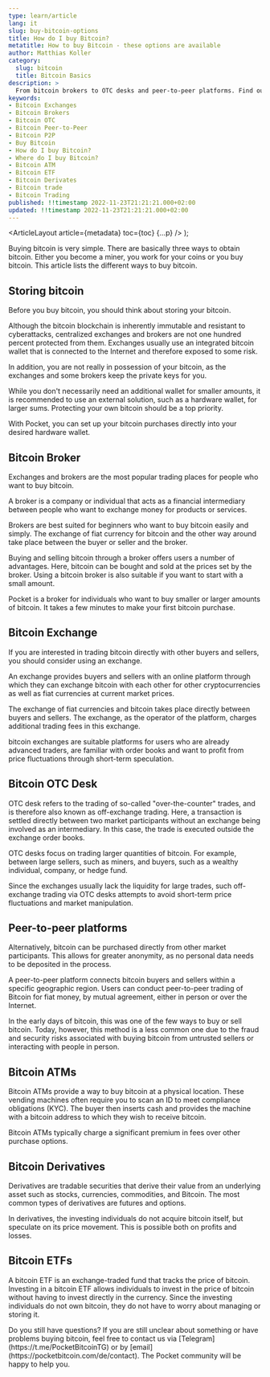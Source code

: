 ```yaml
---
type: learn/article
lang: it
slug: buy-bitcoin-options
title: How do I buy Bitcoin?
metatitle: How to buy Bitcoin - these options are available
author: Matthias Koller
category:
  slug: bitcoin
  title: Bitcoin Basics
description: >
  From bitcoin brokers to OTC desks and peer-to-peer platforms. Find out what options are available and what advantages and disadvantages they offer.
keywords:
- Bitcoin Exchanges
- Bitcoin Brokers
- Bitcoin OTC
- Bitcoin Peer-to-Peer
- Bitcoin P2P
- Buy Bitcoin
- How do I buy Bitcoin?
- Where do I buy Bitcoin?
- Bitcoin ATM
- Bitcoin ETF
- Bitcoin Derivates
- Bitcoin trade
- Bitcoin Trading
published: !!timestamp 2022-11-23T21:21:21.000+02:00
updated: !!timestamp 2022-11-23T21:21:21.000+02:00
---
```



  <ArticleLayout
    article={metadata}
    toc={toc}
    {...p}
  />
);

Buying bitcoin is very simple. There are basically three ways to obtain bitcoin. Either you become a miner, you work for your coins or you buy bitcoin. This article lists the different ways to buy bitcoin.

## Storing bitcoin

Before you buy bitcoin, you should think about storing your bitcoin.

Although the bitcoin blockchain is inherently immutable and resistant to cyberattacks, centralized exchanges and brokers are not one hundred percent protected from them. Exchanges usually use an integrated bitcoin wallet that is connected to the Internet and therefore exposed to some risk.

In addition, you are not really in possession of your bitcoin, as the exchanges and some brokers keep the private keys for you.

While you don't necessarily need an additional wallet for smaller amounts, it is recommended to use an external solution, such as a hardware wallet, for larger sums. Protecting your own bitcoin should be a top priority.

<Callout icon="💾">
  With Pocket, you can set up your bitcoin purchases directly into your desired hardware wallet.
</Callout>

## Bitcoin Broker

Exchanges and brokers are the most popular trading places for people who want to buy bitcoin.

A broker is a company or individual that acts as a financial intermediary between people who want to exchange money for products or services.

Brokers are best suited for beginners who want to buy bitcoin easily and simply. The exchange of fiat currency for bitcoin and the other way around take place between the buyer or seller and the broker.

Buying and selling bitcoin through a broker offers users a number of advantages. Here, bitcoin can be bought and sold at the prices set by the broker. Using a bitcoin broker is also suitable if you want to start with a small amount.

<Callout icon="💡">
  Pocket is a broker for individuals who want to buy smaller or larger amounts of bitcoin. It takes a few minutes to make your first bitcoin purchase.
</Callout>

## Bitcoin Exchange

If you are interested in trading bitcoin directly with other buyers and sellers, you should consider using an exchange.

An exchange provides buyers and sellers with an online platform through which they can exchange bitcoin with each other for other cryptocurrencies as well as fiat currencies at current market prices.

The exchange of fiat currencies and bitcoin takes place directly between buyers and sellers. The exchange, as the operator of the platform, charges additional trading fees in this exchange.

bitcoin exchanges are suitable platforms for users who are already advanced traders, are familiar with order books and want to profit from price fluctuations through short-term speculation.

## Bitcoin OTC Desk

OTC desk refers to the trading of so-called "over-the-counter" trades, and is therefore also known as off-exchange trading. Here, a transaction is settled directly between two market participants without an exchange being involved as an intermediary. In this case, the trade is executed outside the exchange order books.

OTC desks focus on trading larger quantities of bitcoin. For example, between large sellers, such as miners, and buyers, such as a wealthy individual, company, or hedge fund.

Since the exchanges usually lack the liquidity for large trades, such off-exchange trading via OTC desks attempts to avoid short-term price fluctuations and market manipulation.

## Peer-to-peer platforms

Alternatively, bitcoin can be purchased directly from other market participants. This allows for greater anonymity, as no personal data needs to be deposited in the process.

A peer-to-peer platform connects bitcoin buyers and sellers within a specific geographic region. Users can conduct peer-to-peer trading of Bitcoin for fiat money, by mutual agreement, either in person or over the Internet.

In the early days of bitcoin, this was one of the few ways to buy or sell bitcoin. Today, however, this method is a less common one due to the fraud and security risks associated with buying bitcoin from untrusted sellers or interacting with people in person.

## Bitcoin ATMs

Bitcoin ATMs provide a way to buy bitcoin at a physical location. These vending machines often require you to scan an ID to meet compliance obligations (KYC). The buyer then inserts cash and provides the machine with a bitcoin address to which they wish to receive bitcoin.

Bitcoin ATMs typically charge a significant premium in fees over other purchase options.

## Bitcoin Derivatives

Derivatives are tradable securities that derive their value from an underlying asset such as stocks, currencies, commodities, and Bitcoin. The most common types of derivatives are futures and options.

In derivatives, the investing individuals do not acquire bitcoin itself, but speculate on its price movement. This is possible both on profits and losses.

## Bitcoin ETFs

A bitcoin ETF is an exchange-traded fund that tracks the price of bitcoin. Investing in a bitcoin ETF allows individuals to invest in the price of bitcoin without having to invest directly in the currency. Since the investing individuals do not own bitcoin, they do not have to worry about managing or storing it.

<Callout icon="❓">
Do you still have questions?
If you are still unclear about something or have problems buying bitcoin, feel free to contact us via [Telegram](https://t.me/PocketBitcoinTG) or by [email](https://pocketbitcoin.com/de/contact). The Pocket community will be happy to help you.
</Callout>
